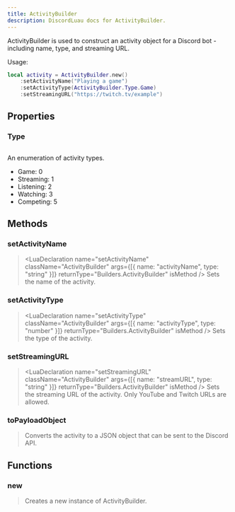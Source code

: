 ```yaml
---
title: ActivityBuilder
description: DiscordLuau docs for ActivityBuilder.
---
```


[//]: # "This file was automatically compiled through the Generator luau code under this repository"
[//]: # "if you want to edit the documentation of discord-luau, please write changes"
[//]: # "to the discord-luau repository itself, we extract the comments from discord-luau and translate"
[//]: # "them into markdown files that Nextra can interpret!"
[//]: # "----- DOCUMENT IMPORTS ----- "


[//]: # "----- DOCUMENT DESCRIPTION ----- "

ActivityBuilder is used to construct an activity object for a Discord bot - including name, type, and streaming URL.

Usage:

```lua
local activity = ActivityBuilder.new()
	:setActivityName("Playing a game")
	:setActivityType(ActivityBuilder.Type.Game)
	:setStreamingURL("https://twitch.tv/example")
```

[//]: # "----- DOCUMENT PROPERTIES ----- "

## Properties

### Type

## <LuaProperty name="ActivityBuilder.Type" type="table" />

An enumeration of activity types.

- Game: 0
- Streaming: 1
- Listening: 2
- Watching: 3
- Competing: 5

[//]: # "----- DOCUMENT METHODS ----- "

## Methods

### setActivityName

> <LuaDeclaration
> 	name="setActivityName"
> 	className="ActivityBuilder"
> 	args={[{ name: "activityName", type: "string" }]}
> 	returnType="Builders.ActivityBuilder"
> 	isMethod
> />
> Sets the name of the activity.

### setActivityType

> <LuaDeclaration
> 	name="setActivityType"
> 	className="ActivityBuilder"
> 	args={[{ name: "activityType", type: "number" }]}
> 	returnType="Builders.ActivityBuilder"
> 	isMethod
> />
> Sets the type of the activity.

### setStreamingURL

> <LuaDeclaration
> 	name="setStreamingURL"
> 	className="ActivityBuilder"
> 	args={[{ name: "streamURL", type: "string" }]}
> 	returnType="Builders.ActivityBuilder"
> 	isMethod
> />
> Sets the streaming URL of the activity. Only YouTube and Twitch URLs are allowed.

### toPayloadObject

> <LuaDeclaration
> 	name="toPayloadObject"
> 	className="ActivityBuilder"
> 	args={[]}
> 	returnType="Network.Resolvable"
> 	isMethod
> />
> Converts the activity to a JSON object that can be sent to the Discord API.

[//]: # "----- DOCUMENT FUNCTIONS ----- "

## Functions

### new

> <LuaDeclaration name="new" className="ActivityBuilder" args={[]} />
> Creates a new instance of ActivityBuilder.
